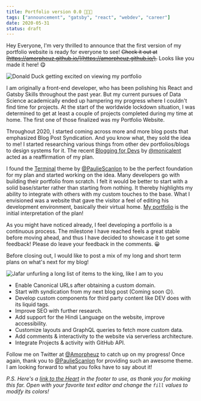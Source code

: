 ```yaml
---
title: Portfolio version 0.0 👨‍💻🎉
tags: ["announcement", "gatsby", "react", "webdev", "career"]
date: 2020-05-31
status: draft
---
```

Hey Everyone, I'm very thrilled to announce that the first version of my portfolio website is ready for everyone to see! ~~Check it out at [https://amorpheuz.github.io/](https://amorpheuz.github.io/).~~ Looks like you made it here! 😋

![Donald Duck getting excited on viewing my portfolio](https://media.giphy.com/media/MWYbIyPpTXYVa/giphy.gif)

I am originally a front-end developer, who has been polishing his React and Gatsby Skills throughout the past year. But my current pursues of Data Science academically ended up hampering my progress where I couldn't find time for projects. At the start of the worldwide lockdown situation, I was determined to get at least a couple of projects completed during my time at home. The first one of those finalized was my Portfolio Website.

Throughout 2020, I started coming across more and more blog posts that emphasized Blog Post Syndication. And you know what, they sold the idea to me! I started researching various things from other dev portfolios/blogs to design systems for it. The recent [Blogging for Devs](https://bloggingfordevs.com/) by [@monicalent](https://twitter.com/monicalent) acted as a reaffirmation of my plan. 

I found the [Terminal](https://gatsby-theme-terminal.netlify.app/) theme by [@PaulieScanlon](https://twitter.com/PaulieScanlon/) to be the perfect foundation for my plan and started working on the idea. Many developers go with building their portfolio from scratch. I felt it would be better to start with a solid base/starter rather than starting from nothing. It thereby highlights my ability to integrate with others with my custom touches to the base. What I envisioned was a website that gave the visitor a feel of editing his development environment, basically their virtual home. [My portfolio](https://amorpheuz.github.io/) is the initial interpretation of the plan!

As you might have noticed already, I feel developing a portfolio is a continuous process. The milestone I have reached feels a great stable before moving ahead, and thus I have decided to showcase it to get some feedback! Please do leave your feedback in the comments. 😀 

Before closing out, I would like to post a mix of my long and short term plans on what's next for my blog! 

<Image src="https://media.giphy.com/media/YLHwkqayc1j7a/giphy.gif" alt="Jafar unfurling a long list of items to the king, like I am to you"/>

- Enable Canonical URLs after obtaining a custom domain.
- Start with syndication from my next blog post (Coming soon 😉).
- Develop custom components for third party content like DEV does with its liquid tags.
- Improve SEO with further research.
- Add support for the Hindi Language on the website, improve accessibility.
- Customize layouts and GraphQL queries to fetch more custom data.
- Add comments & interactivity to the website via serverless architecture.
- Integrate Projects & activity with GitHub API.

Follow me on Twitter at [@Amorpheuz](https://twitter.com/Amorpheuz) to catch up on my progress! Once again, thank you to [@PaulieScanlon](https://twitter.com/PaulieScanlon/) for providing such an awesome theme. I am looking forward to what you folks have to say about it!

*P.S. Here's a [link to the Heart](https://drive.google.com/open?id=1sSeiLPdNX7hlP8-hpZWnKIInkDCWMBwX) in the footer to use, as thank you for making this far. Open with your favorite text editor and change the `fill` values to modify its colors!*